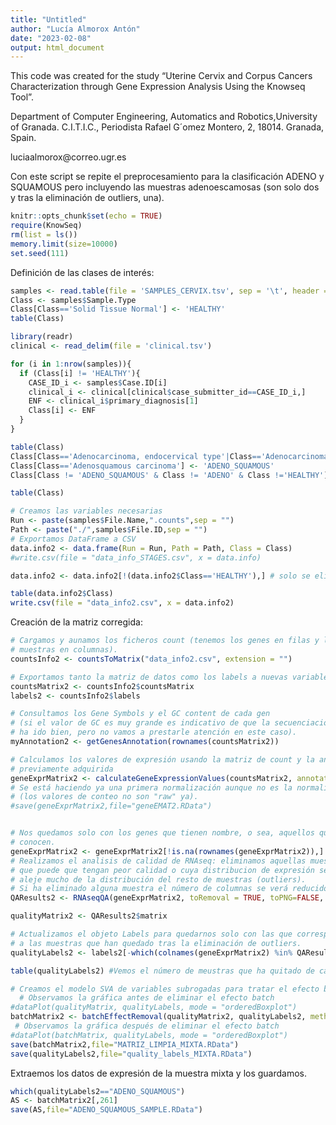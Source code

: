 ---
title: "Untitled"
author: "Lucía Almorox Antón"
date: "2023-02-08"
output: html_document
---

This code was created for the study "Uterine Cervix and Corpus Cancers Characterization through Gene Expression Analysis Using the Knowseq Tool".

Department of Computer Engineering, Automatics and Robotics,University of Granada. C.I.T.I.C., Periodista Rafael G´omez Montero, 2, 18014. Granada, Spain.

luciaalmorox@correo.ugr.es


Con este script se repite el preprocesamiento para la clasificación ADENO y SQUAMOUS pero incluyendo las muestras adenoescamosas (son solo dos y tras la eliminación de outliers, una).

```{r setup, include=FALSE}
knitr::opts_chunk$set(echo = TRUE)
require(KnowSeq)
rm(list = ls())
memory.limit(size=10000)
set.seed(111)
```

Definición de las clases de interés:

```{r}
samples <- read.table(file = 'SAMPLES_CERVIX.tsv', sep = '\t', header = TRUE)
Class <- samples$Sample.Type
Class[Class=='Solid Tissue Normal'] <- 'HEALTHY'
table(Class)

library(readr)
clinical <- read_delim(file = 'clinical.tsv')

for (i in 1:nrow(samples)){
  if (Class[i] != 'HEALTHY'){
    CASE_ID_i <- samples$Case.ID[i]
    clinical_i <- clinical[clinical$case_submitter_id==CASE_ID_i,]
    ENF <- clinical_i$primary_diagnosis[1]
    Class[i] <- ENF
  }
}

table(Class)
Class[Class=='Adenocarcinoma, endocervical type'|Class=='Adenocarcinoma, NOS'|Class=='Endometrioid adenocarcinoma, NOS'] <- 'ADENO'
Class[Class=='Adenosquamous carcinoma'] <- 'ADENO_SQUAMOUS'
Class[Class != 'ADENO_SQUAMOUS' & Class != 'ADENO' & Class !='HEALTHY'] <- 'SQUAMOUS'

table(Class)
```


```{r}
# Creamos las variables necesarias
Run <- paste(samples$File.Name,".counts",sep = "")
Path <- paste("./",samples$File.ID,sep = "")
# Exportamos DataFrame a CSV
data.info2 <- data.frame(Run = Run, Path = Path, Class = Class)
#write.csv(file = "data_info_STAGES.csv", x = data.info)
```

```{r}
data.info2 <- data.info2[!(data.info2$Class=='HEALTHY'),] # solo se eliminan las muestras sanas

table(data.info2$Class)
write.csv(file = "data_info2.csv", x = data.info2)
```

Creación de la matriz corregida:

```{r}

# Cargamos y aunamos los ficheros count (tenemos los genes en filas y las 
# muestras en columnas).
countsInfo2 <- countsToMatrix("data_info2.csv", extension = "")

# Exportamos tanto la matriz de datos como los labels a nuevas variables
countsMatrix2 <- countsInfo2$countsMatrix
labels2 <- countsInfo2$labels

# Consultamos los Gene Symbols y el GC content de cada gen
# (si el valor de GC es muy grande es indicativo de que la secuenciación no
# ha ido bien, pero no vamos a prestarle atención en este caso).
myAnnotation2 <- getGenesAnnotation(rownames(countsMatrix2))

# Calculamos los valores de expresión usando la matriz de count y la anotación 
# previamente adquirida
geneExprMatrix2 <- calculateGeneExpressionValues(countsMatrix2, annotation = myAnnotation2)
# Se está haciendo ya una primera normalización aunque no es la normalización completa. 
# (los valores de conteo no son "raw" ya).
#save(geneExprMatrix2,file="geneEMAT2.RData")


# Nos quedamos solo con los genes que tienen nombre, o sea, aquellos que se 
# conocen.
geneExprMatrix2 <- geneExprMatrix2[!is.na(rownames(geneExprMatrix2)),]
# Realizamos el analisis de calidad de RNAseq: eliminamos aquellas muestras 
# que puede que tengan peor calidad o cuya distribucion de expresión se
# aleje mucho de la distribución del resto de muestras (outliers).
# Si ha eliminado alguna muestra el número de columnas se verá reducido.
QAResults2 <- RNAseqQA(geneExprMatrix2, toRemoval = TRUE, toPNG=FALSE, toPDF=FALSE)

qualityMatrix2 <- QAResults2$matrix

# Actualizamos el objeto Labels para quedarnos solo con las que corresponden
# a las muestras que han quedado tras la eliminación de outliers.
qualityLabels2 <- labels2[-which(colnames(geneExprMatrix2) %in% QAResults2$outliers)]

table(qualityLabels2) #Vemos el número de meustras que ha quitado de cada clase.

# Creamos el modelo SVA de variables subrogadas para tratar el efecto batch
  # Observamos la gráfica antes de eliminar el efecto batch
#dataPlot(qualityMatrix, qualityLabels, mode = "orderedBoxplot")
batchMatrix2 <- batchEffectRemoval(qualityMatrix2, qualityLabels2, method = "sva")
 # Observamos la gráfica después de eliminar el efecto batch
#dataPlot(batchMatrix, qualityLabels, mode = "orderedBoxplot")
save(batchMatrix2,file="MATRIZ_LIMPIA_MIXTA.RData")
save(qualityLabels2,file="quality_labels_MIXTA.RData")

```

Extraemos los datos de expresión de la muestra mixta y los guardamos.

```{r}

which(qualityLabels2=="ADENO_SQUAMOUS")
AS <- batchMatrix2[,261]
save(AS,file="ADENO_SQUAMOUS_SAMPLE.RData")
```